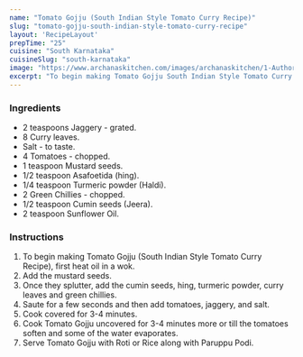 ---
name: "Tomato Gojju (South Indian Style Tomato Curry Recipe)"
slug: "tomato-gojju-south-indian-style-tomato-curry-recipe"
layout: 'RecipeLayout'
prepTime: "25"
cuisine: "South Karnataka"
cuisineSlug: "south-karnataka"
image: "https://www.archanaskitchen.com/images/archanaskitchen/1-Author/Madhuli_Ajay/Tomato_Gojju_South_Indian_style_Tomato_curry.jpg"
excerpt: "To begin making Tomato Gojju South Indian Style Tomato Curry Recipe, first heat oil in a wok"
---

### Ingredients

- 2 teaspoons Jaggery - grated.
- 8 Curry leaves.
- Salt - to taste.
- 4 Tomatoes - chopped.
- 1 teaspoon Mustard seeds.
- 1/2 teaspoon Asafoetida (hing).
- 1/4 teaspoon Turmeric powder (Haldi).
- 2 Green Chillies - chopped.
- 1/2 teaspoon Cumin seeds (Jeera).
- 2 teaspoon Sunflower Oil.

### Instructions

1. To begin making Tomato Gojju (South Indian Style Tomato Curry Recipe), first heat oil in a wok.
1. Add the mustard seeds.
1. Once they splutter, add the cumin seeds, hing, turmeric powder, curry leaves and green chillies.
1. Saute for a few seconds and then add tomatoes, jaggery, and salt.
1. Cook covered for 3-4 minutes.
1. Cook Tomato Gojju uncovered for 3-4 minutes more or till the tomatoes soften and some of the water evaporates.
1. Serve Tomato Gojju with Roti or Rice along with Paruppu Podi.
